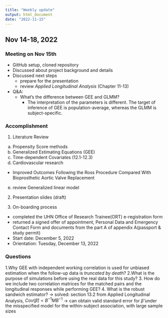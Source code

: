 ```yaml
---
title: "Weekly update"
output: html_document
date: "2022-11-15"
---
```


## Nov 14-18, 2022
### Meeting on Nov 15th
* GitHub setup, cloned repository
* Discussed about project background and details
* Discussed next steps
  + prepare for the presentation
  + review *Applied Longitudinal Analysis* (Chapter 11-13)
* Q&A:
  + What's the difference between GEE and GLMM?
    - The interpretation of the parameters is different. The target of inference of GEE is population-average, whereas the GLMM is subject-specific.
    
### Accomplishment
1. Literature Review
a) Propensity Score methods
b) Generalized Estimating Equations (GEE)
c) Time-dependent Covariates (12.1-12.3)
d) Cardiovascular research
  * Improved Outcomes Following the Ross Procedure Compared With Bioprosthetic Aortic Valve Replacement
e) review Generalized linear model
  
2. Presentation slides (draft)

3. On-boarding process
* completed the UHN Office of Research Trainee(ORT) e-registration form
* returned a signed offer of appointment, Personal Data and Emergency Contact Form and documents from the part A of appendix A(passport & study permit)
* Start date: December 5, 2022
* Orientation: Tuesday, December 13, 2022

### Questions
1.Why GEE with independent working correlation is used for unbiased estimation when the follow-up data is *truncated by death*?
2.What is the purpose of simulations before using the real data for this study?
3. How  do we include two correlation matrices for the matched pairs and the longitudinal responses while performing GEE?
4. What is the robust sandwich estimator? 
-> solved: section 13.2 from Applied Longitudinal Analysis, 
$Cov(\hat{\beta}) = B^{-1}MB^{-1}$
-> can obtain valid standard error for $\hat{\beta}$ under the misspecified model for the within-subject association, with large sample sizes
